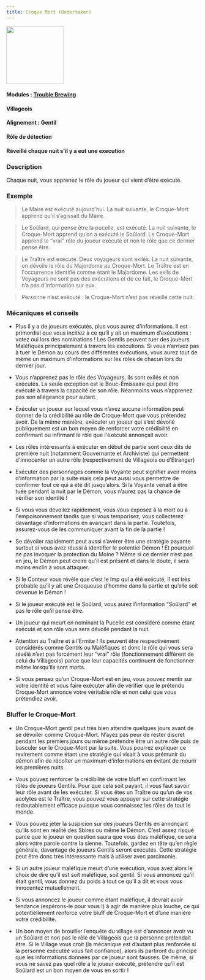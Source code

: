 ```yaml
---
title: Croque Mort (Undertaker)
---
```


<img src='/img/blood-on-the-clocktower/roles/croque-mort.png' height='150' />

#### Modules : [Trouble Brewing](../modules/trouble-brewing)
#### Villageois
#### Alignement : Gentil
#### Rôle de détection
#### Réveillé chaque nuit s'il y a eut une execution

### Description
Chaque nuit, vous apprenez le rôle du joueur qui vient d’être exécuté.

### Exemple 
> Le Maire est exécuté aujourd’hui. La nuit suivante, le Croque-Mort apprend qu’il s’agissait du Maire.

> Le Soûlard, qui pense être la pucelle, est exécuté. La nuit suivante, le Croque-Mort apprend qu’on a exécuté le Soûlard. Le Croque-Mort apprend le “vrai” rôle du joueur exécuté et non le rôle que ce dernier pense être.

> Le Traître est exécuté. Deux voyageurs sont exilés. La nuit suivante, on dévoile le rôle du Majordome au Croque-Mort. Le Traître est en l'occurrence identifié comme étant le Majordome. Les exils de Voyageurs ne sont pas des exécutions et de ce fait, le Croque-Mort n’a pas d’information sur eux.

> Personne n’est exécuté : le Croque-Mort n’est pas réveillé cette nuit.
 
### Mécaniques et conseils
- Plus il y a de joueurs exécutés, plus vous aurez d’informations. Il est primordial que vous incitiez à ce qu’il y ait un maximum d’exécutions : votez oui lors des nominations ! Les Gentils peuvent tuer des joueurs Maléfiques principalement à travers les exécutions. Si vous n’arrivez pas à tuer le Démon au cours des différentes exécutions, vous aurez tout de même un maximum d'informations sur les rôles de chacun lors du dernier jour.

- Vous n’apprenez pas le rôle des Voyageurs, ils sont exilés et non exécutés. La seule exception est le Bouc-Émissaire qui peut être exécuté à travers la capacité de son rôle. Néanmoins vous n’apprenez pas son allégeance pour autant.

- Exécuter un joueur sur lequel vous n’avez aucune information peut donner de la crédibilité au rôle de Croque-Mort que vous prétendez avoir. De la même manière, exécuter un joueur qui s’est dévoilé publiquement est un bon moyen de renforcer votre crédibilité en confirmant ou infirmant le rôle que l'exécuté annonçait avoir.

- Les rôles intéressants à exécuter en début de partie sont ceux dits de première nuit (notamment Gouvernante et Archiviste)  qui permettent d'innocenter un autre rôle (respectivement de Villageois ou d’Etranger)

- Exécuter des personnages comme la Voyante peut signifier avoir moins d’information par la suite mais cela peut aussi vous permettre de confirmer tout ce qui a été dit jusqu’alors. Si la Voyante venait à être tuée pendant la nuit par le Démon, vous n’aurez pas la chance de vérifier son identité !

- Si vous vous dévoilez rapidement, vous vous exposez  à la mort ou à l'empoisonnement tandis que si vous temporisez, vous collecterez davantage d’informations en avançant dans la partie. Toutefois, assurez-vous de les communiquer avant la fin de la partie !

- Se dévoiler rapidement peut aussi s’avérer être une stratégie payante surtout si vous avez réussi à identifier le potentiel Démon ! Et pourquoi ne pas invoquer la protection du Moine ? Même si ce dernier n’est pas en jeu, le Démon peut croire qu’il est présent et dans le doute, il sera moins enclin à vous attaquer.

- Si le Conteur vous révèle que c’est le Imp qui a été exécuté, il est très probable qu’il y ait une Croqueuse d’homme dans la partie et qu’elle soit devenue le Démon !

- Si le joueur exécuté est le Soûlard, vous aurez l’information “Soûlard” et pas le rôle qu’il pense être.

- Un joueur qui meurt en nominant la Pucelle est considéré comme étant exécuté et son rôle vous sera dévoilé pendant la nuit.

- Attention au Traître et à l’Ermite ! Ils peuvent être respectivement considérés comme Gentils ou Maléfiques et donc le rôle qui vous sera révélé n’est pas forcément leur “vrai” rôle (fonctionnement différent de celui du Villageois) parce que leur capacités continuent de fonctionner même lorsqu’ils sont morts.

- Si vous pensez qu’un Croque-Mort est en jeu, vous pouvez mentir sur votre identité et vous faire exécuter afin de vérifier que le prétendu Croque-Mort annonce votre véritable rôle et non celui que vous prétendiez avoir.

### Bluffer le Croque-Mort

- Un Croque-Mort gentil peut très bien attendre quelques jours avant de se dévoiler comme Croque-Mort. N’ayez pas peur de rester discret pendant les premiers jours ou même prétendre être un autre rôle puis de basculer sur le Croque-Mort par la suite. Vous pourrez expliquer ce revirement comme étant une stratégie qui visait à vous prémunir du démon afin de récolter un maximum d’informations en évitant de mourir les premières nuits.

- Vous pouvez renforcer la crédibilité de votre bluff en confirmant les rôles de joueurs Gentils. Pour que cela soit payant, il vous faut savoir leur rôle avant de les exécuter. Si vous êtes un Traître ou qu’un de vos acolytes est le Traître, vous pouvez vous appuyer sur cette stratégie redoutablement efficace puisque vous connaissez les rôles de tout le monde.

- Vous pouvez jeter la suspicion sur des joueurs Gentils en annonçant qu’ils sont en réalité des Sbires ou même le Démon. C’est assez risqué parce que le joueur en question saura que vous êtes maléfique, ce sera alors votre parole contre la sienne. Toutefois, gardez en tête qu’en règle générale, davantage de joueurs Gentils seront exécutés. Cette stratégie peut être donc très intéressante mais à utiliser avec parcimonie.

- Si un autre joueur maléfique meurt d’une exécution, vous avez alors le choix de dire qu’il est soit maléfique, soit gentil. Si vous annoncez qu’il était gentil, vous donnez du poids à tout ce qu’il a dit et vous vous innocentez mutuellement. 

- Si vous annoncez le joueur comme étant maléfique, il devrait avoir tendance (espérons-le pour vous !) à agir de manière plus louche, ce qui potentiellement renforce votre bluff de Croque-Mort et d’une manière votre crédibilité.

- Un bon moyen de brouiller l’enquête du village est d’annoncer avoir vu un Soûlard et non pas le rôle de Villageois que la personne prétendait être. Si le Village vous croit (la mécanique est d’autant plus renforcée si la personne exécutée vous fait confiance), alors ils partiront du principe que les informations données par ce joueur sont fausses. De même, si vous ne savez pas quel rôle a le joueur exécuté, prétendre qu’il est Soûlard est un bon moyen de vous en sortir !
